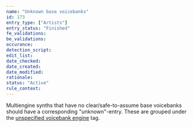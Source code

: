 ```yaml
---
name: "Unknown base voicebanks"
id: 173
entry_type: ["Artists"]
entry_status: "Finished"
fe_validations:
be_validations:
occurance:
detection_script:
edit_list:
date_checked:
date_created:
date_modified:
rationale:
status: "Active"
rule_context:
---
```


Multiengine synths that have no clear/safe-to-assume base voicebanks should have a corresponding "unknown"-entry. These are grouped under the [unspecified voicebank engine](https://vocadb.net/T/9027/unspecified-voicebank-engine) tag.